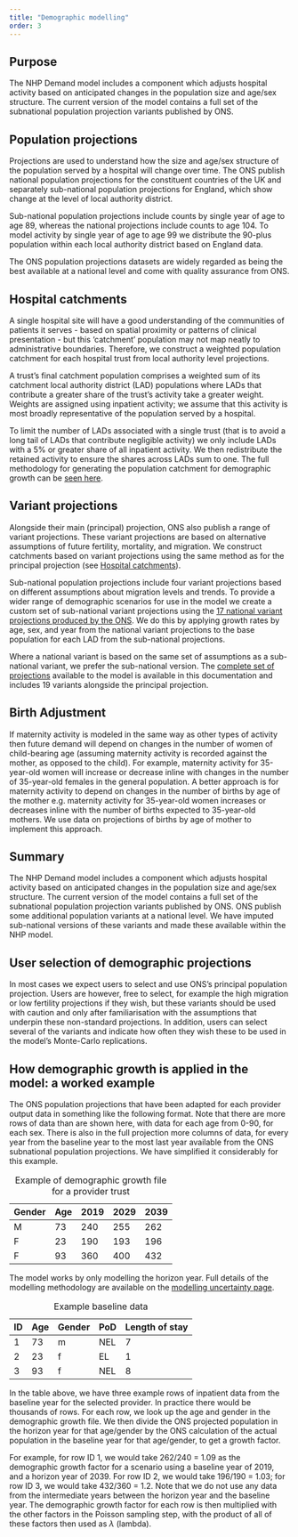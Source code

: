 ```yaml
---
title: "Demographic modelling"
order: 3
---
```


## Purpose

The NHP Demand model includes a component which adjusts hospital activity based on anticipated changes in the population size and age/sex structure. The current version of the model contains a full set of the subnational population projection variants published by ONS. 

## Population projections

Projections are used to understand how the size and age/sex structure of the population served by a hospital will change over time. The ONS publish national population projections for the constituent countries of the UK and separately sub-national population projections for England, which show change at the level of local authority district.

Sub-national population projections include counts by single year of age to age 89, whereas the national projections include counts to age 104. To model activity by single year of age to age 99 we distribute the 90-plus population within each local authority district based on England data.

The ONS population projections datasets are widely regarded as being the best available at a national level and come with quality assurance from ONS.

## Hospital catchments {#hosp-catchments}

A single hospital site will have a good understanding of the communities of patients it serves - based on spatial proximity or patterns of clinical presentation - but this 'catchment' population may not map neatly to administrative boundaries. Therefore, we construct a weighted population catchment for each hospital trust from local authority level projections.

A trust's final catchment population comprises a weighted sum of its catchment local authority district (LAD) populations where LADs that contribute a greater share of the trust's activity take a greater weight. Weights are assigned using inpatient activity; we assume that this activity is most broadly representative of the population served by a hospital. 

To limit the number of LADs associated with a single trust (that is to avoid a long tail of LADs that contribute negligible activity) we only include LADs with a 5% or greater share of all inpatient activity. We then redistribute the retained activity to ensure the shares across LADs sum to one. The full methodology for generating the population catchment for demographic growth can be [seen here](https://github.com/The-Strategy-Unit/nhp_data/blob/main/generate_demographics.py).

## Variant projections {#variant-projs}

Alongside their main (principal) projection, ONS also publish a range of variant projections. These variant projections are based on alternative assumptions of future fertility, mortality, and migration. We construct catchments based on variant projections using the same method as for the principal projection (see [Hospital catchments](#hosp-catchments)).

Sub-national population projections include four variant projections based on different assumptions about migration levels and trends. To provide a wider range of demographic scenarios for use in the model we create a custom set of sub-national variant projections using the [17 national variant projections produced by the ONS](https://www.ons.gov.uk/peoplepopulationandcommunity/populationandmigration/populationprojections/methodologies/variantnationalpopulationprojectionsfortheukandsubnationalpopulationprojectionsandhouseholdprojectionsforenglanduserguide). We do this by applying growth rates by age, sex, and year from the national variant projections to the base population for each LAD from the sub-national projections.

Where a national variant is based on the same set of assumptions as a sub-national variant, we prefer the sub-national version. The [complete set of projections](list_of_projections.qmd) available to the model is available in this documentation and includes 19 variants alongside the principal projection.

## Birth Adjustment

If maternity activity is modeled in the same way as other types of activity then future demand will depend on changes in the number of women of child-bearing age (assuming maternity activity is recorded against the mother, as opposed to the child). For example, maternity activity for 35-year-old women will increase or decrease inline with changes in the number of 35-year-old females in the general population. A better approach is for maternity activity to depend on changes in the number of births by age of the mother e.g. maternity activity for 35-year-old women increases or decreases inline with the number of births expected to 35-year-old mothers. We use data on projections of births by age of mother to implement this approach.

## Summary

The NHP Demand model includes a component which adjusts hospital activity based on anticipated changes in the population size and age/sex structure.  The current version of the model contains a full set of the subnational population projection variants published by ONS.  ONS publish some additional population variants at a national level. We have imputed sub-national versions of these variants and made these available within the NHP model.

## User selection of demographic projections

In most cases we expect users to select and use ONS's principal population projection.  Users are however, free to select, for example the high migration or low fertility projections if they wish, but these variants should be used with caution and only after familiarisation with the assumptions that underpin these non-standard projections.  In addition, users can select several of the variants and indicate how often they wish these to be used in the model's Monte-Carlo replications. 

## How demographic growth is applied in the model: a worked example

The ONS population projections that have been adapted for each provider output data in something like the following format. Note that there are more rows of data than are shown here, with data for each age from 0-90, for each sex. There is also in the full projection more columns of data, for every year from the baseline year to the most last year available from the ONS subnational population projections. We have simplified it considerably for this example.

| Gender | Age | 2019 | 2029 | 2039 |
| --- | --- | ---- | ---- | ---- |
| M   | 73  | 240  | 255  | 262  |
| F   | 23  | 190  | 193  | 196  |
| F   | 93  | 360  | 400  | 432  |
: Example of demographic growth file for a provider trust

The model works by only modelling the horizon year. Full details of the modelling methodology are available on the [modelling uncertainty page](../modelling_uncertainty.qmd). 

| ID  | Age | Gender |  PoD | Length of stay |
| :-- | :-- | :----- |  :-- | :------------- |
| 1   | 73  | m      |  NEL | 7              |
| 2   | 23  | f      |  EL  | 1              |
| 3   | 93  | f      |  NEL | 8              |
: Example baseline data

In the table above, we have three example rows of inpatient data from the baseline year for the selected provider. In practice there would be thousands of rows. For each row, we look up the age and gender in the demographic growth file. We then divide the ONS projected population in the horizon year for that age/gender by the ONS calculation of the actual population in the baseline year for that age/gender, to get a growth factor.

For example, for row ID 1, we would take 262/240 = 1.09 as the demographic growth factor for a scenario using a baseline year of 2019, and a horizon year of 2039. For row ID 2, we would take 196/190 = 1.03; for row ID 3, we would take 432/360 = 1.2. Note that we do not use any data from the intermediate years between the horizon year and the baseline year. The demographic growth factor for each row is then multiplied with the other factors in the Poisson sampling step, with the product of all of these factors then used as $\lambda$ (lambda).


